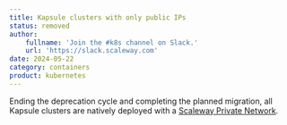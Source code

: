 ```yaml
---
title: Kapsule clusters with only public IPs
status: removed
author:
    fullname: 'Join the #k8s channel on Slack.'
    url: 'https://slack.scaleway.com'
date: 2024-05-22
category: containers
product: kubernetes
---
```


Ending the deprecation cycle and completing the planned migration, all Kapsule clusters are natively deployed with a [Scaleway Private Network](/containers/kubernetes/reference-content/secure-cluster-with-private-network/#why-have-a-private-network-for-your-kubernetes-kapsule-cluster/).

